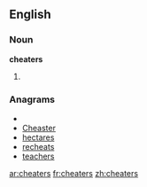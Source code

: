 ==English==

===Noun===
'''cheaters'''

# {{plural of|[[cheater]]}}

===Anagrams===
* {{alphagram|aceehrst}}
* [[Cheaster#English|Cheaster]]
* [[hectares#English|hectares]]
* [[recheats#English|recheats]]
* [[teachers#English|teachers]]


[[ar:cheaters]]
[[fr:cheaters]]
[[zh:cheaters]]